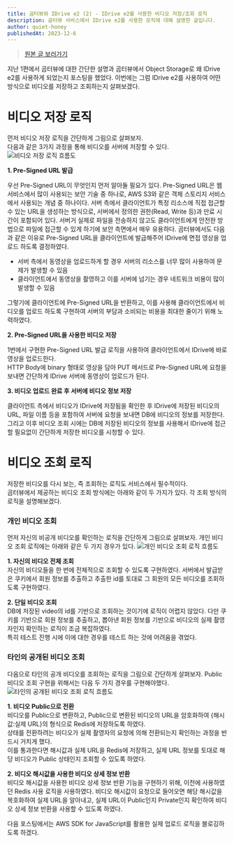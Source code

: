 ```yaml
---
title: 곰터뷰와 IDrive e2 (2) - IDrive e2를 사용한 비디오 저장/조회 로직
description: 곰터뷰 서비스에서 IDrive e2를 사용한 로직에 대해 설명한 글입니다.
author: quiet-honey
publishedAt: 2023-12-6
---
```


> [원본 글 보러가기](https://lildev.tistory.com/179)

지난 1편에서 곰터뷰에 대한 간단한 설명과 곰터뷰에서 Object Storage로 왜 IDrive e2를 사용하게 되었는지 포스팅을 했었다. 이번에는 그럼 IDrive e2를 사용하여 어떤 방식으로 비디오를 저장하고 조회하는지 살펴보겠다.

# 비디오 저장 로직

먼저 비디오 저장 로직을 간단하게 그림으로 살펴보자.  
다음과 같은 3가지 과정을 통해 비디오를 서버에 저장할 수 있다.
![비디오 저장 로직 흐름도](https://img1.daumcdn.net/thumb/R1280x0/?scode=mtistory2&fname=https%3A%2F%2Fblog.kakaocdn.net%2Fdn%2FbJiBgo%2FbtsBqzGzNXK%2F7rFpkgMwhQykOrEGwnYJp0%2Fimg.png)

**1. Pre-Signed URL 발급**

우선 Pre-Signed URL이 무엇인지 먼저 알아둘 필요가 있다.
Pre-Signed URL은 웹 서비스에서 많이 사용되는 보안 기술 중 하나로, AWS S3와 같은 객체 스토리지 서비스에서 사용되는 개념 중 하나이다. 서버 측에서 클라이언트가 특정 리소스에 직접 접근할 수 있는 URL을 생성하는 방식으로, 서버에서 정의한 권한(Read, Write 등)과 만료 시간이 포함되어 있다. 서버거 실제로 파일을 전송하지 않고도 클라이언트에게 안전한 방법으로 파일에 접근할 수 있게 하기에 보안 측면에서 매우 유용하다.
곰터뷰에서도 다음과 같은 이유로 Pre-Signed URL을 클라이언트에 발급해주어 IDrive에 면접 영상을 업로드 하도록 결정하였다.

- 서버 측에서 동영상을 업로드하게 할 경우 서버의 리소스를 너무 많이 사용하여 문제가 발생할 수 있음
- 클라이언트에서 동영상을 촬영하고 이를 서버에 넘기는 경우 네트워크 비용이 많이 발생할 수 있음

그렇기에 클라이언트에 Pre-Signed URL을 반환하고, 이를 사용해 클라이언트에서 비디오를 업로드 하도록 구현하여 서버의 부담과 소비되는 비용을 최대한 줄이기 위해 노력하였다.

**2. Pre-Signed URL을 사용한 비디오 저장**

1번에서 구현한 Pre-Signed URL 발급 로직을 사용하여 클라이언트에서 IDrive에 바로 영상을 업로드한다.  
HTTP Body에 binary 형태로 영상을 담아 PUT 메서드로 Pre-Signed URL에 요청을 보내면 간단하게 IDrive 서버에 동영상이 업로드가 된다.

**3. 비디오 업로드 완료 후 서버에 비디오 정보 저장**

클라이언트 측에서 비디오가 IDrive에 저장됨을 확인한 후 IDrive에 저장된 비디오의 URL, 파일 이름 등을 포함하여 서버에 요청을 보내면 DB에 비디오의 정보를 저장한다.  
그리고 이후 비디오 조회 시에는 DB에 저장된 비디오의 정보를 사용해서 IDrive에 접근할 필요없이 간단하게 저장한 비디오를 시청할 수 있다.

# 비디오 조회 로직

저장한 비디오를 다시 보는, 즉 조회하는 로직도 서비스에서 필수적이다.  
곰터뷰에서 제공하는 비디오 조회 방식에는 아래와 같이 두 가지가 있다. 각 조회 방식의 로직을 설명해보겠다.

### 개인 비디오 조회

먼저 자신의 비공개 비디오를 확인하는 로직을 간단하게 그림으로 살펴보자. 개인 비디오 조회 로직에는 아래와 같은 두 가지 경우가 있다.
![개인 비디오 조회 로직 흐름도](https://img1.daumcdn.net/thumb/R1280x0/?scode=mtistory2&fname=https%3A%2F%2Fblog.kakaocdn.net%2Fdn%2FpmN3s%2FbtsBrOjaYoC%2FHFrPhCwlqrFp7SJG6ltxVk%2Fimg.png)

**1. 자신의 비디오 전체 조회**  
자신의 비디오들을 한 번에 전체적으로 조회할 수 있도록 구현하였다. 서버에서 발급받은 쿠키에서 회원 정보를 추출하고 추출한 id를 토대로 그 회원의 모든 비디오를 조회하도록 구현하였다.

**2. 단일 비디오 조회**  
DB에 저장된 video의 id를 기반으로 조회하는 것이기에 로직이 어렵지 않았다. 다만 쿠키를 기반으로 회원 정보를 추출하고, 뽑아낸 회원 정보를 기반으로 비디오의 실제 촬영자인지 확인하는 로직이 조금 복잡하였다.  
특히 테스트 진행 시에 이에 대한 경우를 테스트 하는 것에 어려움을 겪었다.

### 타인의 공개된 비디오 조회

다음으로 타인의 공개 비디오를 조회하는 로직을 그림으로 간단하게 살펴보자. Public 비디오 조회 구현을 위해서는 다음 두 가지 경우를 구현해야했다.
![타인의 공개된 비디오 조회 로직 흐름도](https://img1.daumcdn.net/thumb/R1280x0/?scode=mtistory2&fname=https%3A%2F%2Fblog.kakaocdn.net%2Fdn%2FbcbwUN%2FbtsBxdBSyWD%2FdXRaPlTrhVKdDNZZVupRv0%2Fimg.png)

**1. 비디오 Public으로 전환**  
비디오를 Public으로 변환하고, Public으로 변환된 비디오의 URL을 암호화하여 \{해시값:실제 URL\}의 형식으로 Redis에 저장하도록 하였다.  
상태를 전환하려는 비디오가 실제 촬영자의 요청에 의해 전환되는지 확인하는 과정을 반드시 거치게 했다.  
이를 통과한다면 해시값과 실제 URL을 Redis에 저장하고, 실제 URL 정보를 토대로 해당 비디오가 Public 상태인지 조회할 수 있도록 하였다.

**2. 비디오 해시값을 사용한 비디오 상세 정보 반환**  
비디오 해시값을 사용한 비디오 상세 정보 반환 기능을 구현하기 위해, 이전에 사용하였던 Redis 사용 로직을 사용하였다.
비디오 해시값이 요청으로 들어오면 해당 해시값을 복호화하여 실제 URL을 알아내고, 실제 URL이 Public인지 Private인지 확인하여 비디오 상세 정보 반환을 사용할 수 있도록 하였다.

다음 포스팅에서는 AWS SDK for JavaScript를 활용한 실제 업로드 로직을 블로깅하도록 하겠다.
